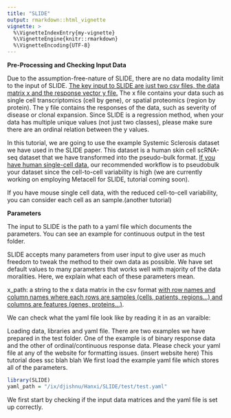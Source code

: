 ```yaml
---
title: "SLIDE"
output: rmarkdown::html_vignette
vignette: >
  %\VignetteIndexEntry{my-vignette}
  %\VignetteEngine{knitr::rmarkdown}
  %\VignetteEncoding{UTF-8}
---
```


**Pre-Processing and Checking Input Data**

Due to the assumption-free-nature of SLIDE, there are no data modality limit to the input of SLIDE. [The key input to SLIDE are just two csv files, the data matrix x and the response vector y file.]{.underline} The x file contains your data such as single cell transcriptomics (cell by gene), or spatial proteomics (region by protein). The y file contains the responses of the data, such as severity of disease or clonal expansion. Since SLIDE is a regression method, when your data has multiple unique values (not just two classes), please make sure there are an ordinal relation between the y values.

In this tutorial, we are going to use the example Systemic Sclerosis dataset we have used in the SLIDE paper. This dataset is a human skin cell scRNA-seq dataset that we have transformed into the pseudo-bulk format. [If you have human single-cell data,]{.underline} our recommended workflow is to pseudobulk your dataset since the cell-to-cell variability is high (we are currently working on employing Metacell for SLIDE, tutorial coming soon).

If you have mouse single cell data, with the reduced cell-to-cell variability, you can consider each cell as an sample.(another tutorial)

**Parameters**

The input to SLIDE is the path to a yaml file which documents the parameters. You can see an example for continuous output in the test folder.

SLIDE accepts many parameters from user input to give user as much freedom to tweak the method to their own data as possible. We have set default values to many parameters that works well with majority of the data moralities. Here, we explain what each of these parameters mean.

x_path: a string to the x data matrix in the csv format [with row names and column names where each rows are samples (cells, patients, regions...) and columns are features (genes, proteins...)]{.underline}.

We can check what the yaml file look like by reading it in as an varaible:

Loading data, libraries and yaml file. There are two examples we have prepared in the test folder. One of the example is of binary response data and the other of ordinal/continuous response data. Please check your yaml file at any of the website for formatting issues. (insert website here) This tutorial does ssc blah blah We first load the example yaml file which stores all of the parameters.

```r
library(SLIDE)
yaml_path = "/ix/djishnu/Hanxi/SLIDE/test/test.yaml"
```

We first start by checking if the input data matrices and the yaml file is set up correctly.

```r

```
